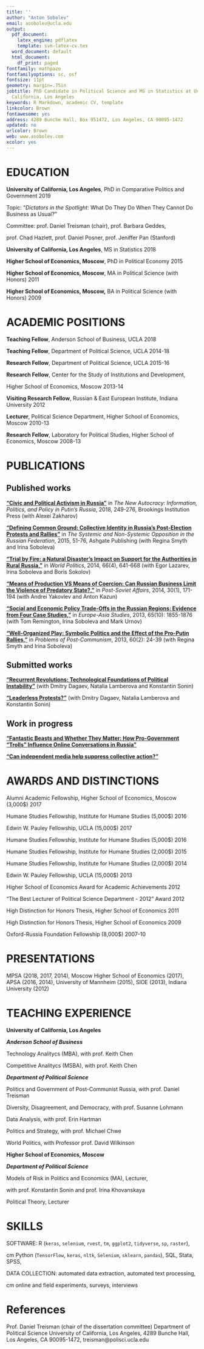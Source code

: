 ```yaml
---
title: ''
author: "Anton Sobolev"
email: asobolev@ucla.edu
output:
  pdf_document:
    latex_engine: pdflatex
    template: svm-latex-cv.tex
  word_document: default
  html_document:
    df_print: paged
fontfamily: mathpazo
fontfamilyoptions: sc, osf
fontsize: 11pt
geometry: margin=.75in
jobtitle: PhD Candidate in Political Science and MS in Statistics at University of
  California, Los Angeles
keywords: R Markdown, academic CV, template
linkcolor: Brown
fontawesome: yes
address: 4289 Bunche Hall, Box 951472, Los Angeles, CA 90095-1472
updated: no
urlcolor: Brown
web: www.asobolev.com
xcolor: yes
---
```




# EDUCATION

**University of California, Los Angeles**, PhD in Comparative Politics and Government  \hfill 2019

\hskip 1cm  Topic: "*Dictators in the Spotlight*: What Do They Do When They Cannot Do Business as
Usual?"

\hskip 1cm  Committee: prof. Daniel Treisman (chair), prof. Barbara Geddes,

\hskip 1cm prof. Chad Hazlett, prof. Daniel Posner, prof. Jeniffer Pan (Stanford)

**University of California, Los Angeles**, MS in Statistics  \hfill 2018

**Higher School of Economics, Moscow**, PhD in Political Economy  \hfill 2015

**Higher School of Economics, Moscow**, MA in  Political Science (with Honors)  \hfill 2011

**Higher School of Economics, Moscow,** BA in Political Science (with Honors)  \hfill 2009

# ACADEMIC POSITIONS

**Teaching Fellow**, Anderson School of Business, UCLA \hfill 2018 

**Teaching Fellow**, Department of Political Science, UCLA \hfill 2014-18

**Research Fellow**, Department of Political Science, UCLA \hfill 2015-16

**Research Fellow**, Center for the Study of Institutions and Development,

Higher School of Economics, Moscow \hfill 2013-14

**Visiting Research Fellow**, Russian & East European Institute, Indiana University  \hfill 2012

**Lecturer**, Political Science Department, Higher School of Economics, Moscow \hfill 2010-13 

**Research Fellow**, Laboratory for Political Studies, Higher School of Economics, Moscow \hfill 2008-13

# PUBLICATIONS

## Published works

[**“Civic and Political Activism in Russia”**](http://www.jstor.org/stable/10.7864/j.ctt1zkjzsh.13) in *The New Autocracy: Information, Politics, and Policy in Putin's Russia*, 2018, 249-276, Brookings Institution Press (with Alexei Zakharov)

[**“Defining Common Ground: Collective Identity in Russia's Post-Election Protests and Rallies”**](https://AntonSobolev.github.com/files/2013-Defining-Commong-Ground.pdf) in *The Systemic and Non-Systemic Opposition in the Russian Federation*, 2015, 51-76, Ashgate Publishing (with Regina Smyth and Irina Soboleva)

[**“Trial by Fire: a Natural Disaster’s Impact on Support for the Authorities in Rural Russia,”**](http://dx.doi.org/10.1017/S0043887114000215) in *World Politics*, 2014, 66(4), 641-668  (with Egor Lazarev, Irina Soboleva and Boris Sokolov) 

[**"Means of Production VS Means of Coercion: Can Russian Business Limit the Violence of Predatory State?,"**](http://www.tandfonline.com/doi/full/10.1080/1060586X.2013.859434) in *Post-Soviet Affairs*, 2014, 30(1), 171-194 (with Andrei Yakovlev and Anton Kazun)

[**“Social and Economic Policy Trade-Offs  in the Russian Regions: Evidence from Four Case Studies,”**](http://www.tandfonline.com/doi/full/10.1080/09668136.2013.838055) in *Europe-Asia Studies*, 2013, 65(10): 1855-1876 (with Tom Remington, Irina Soboleva and Mark Urnov) 

[**“Well-Organized Play: Symbolic Politics and the Effect of the Pro-Putin Rallies,”**](“Well-Organized Play: Symbolic Politics and the Effect of the Pro-Putin Rallies,”) in *Problems of Post-Communism*, 2013, 60(2): 24-39 (with Regina Smyth and Irina Soboleva) 

## Submitted works
[**"Recurrent Revolutions: Technological Foundations of Political Instability"**](http://papers.ssrn.com/sol3/papers.cfm?abstract_id=2365057) (with Dmitry Dagaev, Natalia Lamberova and Konstantin Sonin)

[**"Leaderless Protests?"**](#published-works) (with Dmitry Dagaev, Natalia Lamberova and Konstantin Sonin)

## Work in progress
[**"Fantastic Beasts and Whether They Matter: How Pro-Government “Trolls” Influence Online Conversations in Russia"**](#published-works)

[**"Can independent media help suppress collective action?"**](#published-works)

# AWARDS AND DISTINCTIONS

Alumni Academic Fellowship, Higher School of Economics, Moscow (3,000$) \hfill 2017 

Humane Studies Fellowship, Institute for Humane Studies (5,000$) \hfill 2016

Edwin W. Pauley Fellowship, UCLA (15,000$) \hfill 2017 

Humane Studies Fellowship, Institute for Humane Studies (5,000$) \hfill 2016 

Humane Studies Fellowship, Institute for Humane Studies (2,000$) \hfill 2015 

Humane Studies Fellowship, Institute for Humane Studies (2,000$) \hfill 2014 

Edwin W. Pauley Fellowship, UCLA (15,000$) \hfill 2013 

Higher School of Economics Award for Academic Achievements \hfill 2012 

“The Best Lecturer of Political Science Department - 2012” Award \hfill 2012 

High Distinction for Honors Thesis, Higher School of Economics \hfill  2011 

High Distinction for Honors Thesis, Higher School of Economics \hfill  2009

Oxford-Russia Foundation Fellowship (8,000$) \hfill  2007-10 

# PRESENTATIONS

MPSA (2018, 2017, 2014), Moscow Higher School of Economics (2017), APSA (2016, 2014), University of Mannheim (2015), SIOE (2013), Indiana University (2012)

# TEACHING EXPERIENCE

**University of California, Los Angeles**

***Anderson School of Business***

\hskip 1cm Technology Analitycs (MBA), with prof. Keith Chen

\hskip 1cm Competitive Analitycs (MSBA), with prof. Keith Chen

***Department of Political Science***

\hskip 1cm Politics and Government of Post-Communist Russia, with prof. Daniel Treisman

\hskip 1cm Diversity, Disagreement, and Democracy, with prof. Susanne Lohmann

\hskip 1cm Data Analysis, with prof. Erin Hartman

\hskip 1cm Politics and Strategy, with prof. Michael Chwe

\hskip 1cm World Politics, with Professor prof. David Wilkinson

**Higher School of Economics, Moscow**

***Department of Political Science***

\hskip 1cm Models of Risk in Politics and Economics (MA), Lecturer,

\hskip 1cm with prof. Konstantin Sonin and prof. Irina Khovanskaya 

\hskip 1cm Political Theory, Lecturer

# SKILLS

SOFTWARE:  R (`keras`, `selenium`, `rvest`, `tm`, `ggplot2`, `tidyverse`, `sp`, `raster`),

\hskip 1.9 cm Python (`TensorFlow`, `keras`, `nltk`, `Selenium`, `sklearn`, `pandas`), SQL, Stata, SPSS, \LaTeX

DATA COLLECTION: automated data extraction, automated text processing,

\hskip 1.9 cm online and field experiments, surveys, interviews

# References
Prof. Daniel Treisman (chair of the dissertation committee) Department of Political Science
University of California, Los Angeles, 4289 Bunche Hall, Los Angeles, CA 90095-1472, treisman@polisci.ucla.edu